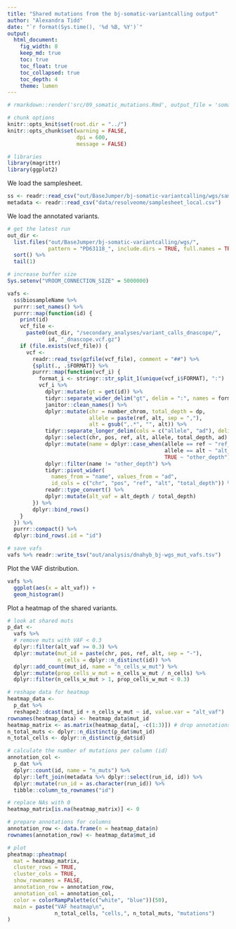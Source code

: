 ```yaml
---
title: "Shared mutations from the bj-somatic-variantcalling output"
author: "Alexandra Tidd"
date: "`r format(Sys.time(), '%d %B, %Y')`"
output:
  html_document:
    fig_width: 8
    keep_md: true
    toc: true
    toc_float: true
    toc_collapsed: true
    toc_depth: 4
    theme: lumen
---
```


```r
# rmarkdown::render('src/09_somatic_mutations.Rmd', output_file = 'somatic_mutations.html', output_dir = 'out/analysis/')

# chunk options
knitr::opts_knit$set(root.dir = "../")
knitr::opts_chunk$set(warning = FALSE,
                      dpi = 600,
                      message = FALSE)

# libraries
library(magrittr)
library(ggplot2)
```

We load the samplesheet.

```r
ss <- readr::read_csv("out/BaseJumper/bj-somatic-variantcalling/wgs/samplesheet.csv")
metadata <- readr::read_csv("data/resolveome/samplesheet_local.csv")
```

We load the annotated variants.

```r
# get the latest run
out_dir <-
  list.files("out/BaseJumper/bj-somatic-variantcalling/wgs/",
             pattern = "PD63118_", include.dirs = TRUE, full.names = TRUE) %>%
  sort() %>%
  tail(1)

# increase buffer size
Sys.setenv("VROOM_CONNECTION_SIZE" = 5000000)

vafs <-
  ss$biosampleName %>%
  purrr::set_names() %>%
  purrr::map(function(id) {
    print(id)
    vcf_file <-
      paste0(out_dir, "/secondary_analyses/variant_calls_dnascope/",
             id, "_dnascope.vcf.gz")
    if (file.exists(vcf_file)) {
      vcf <-
        readr::read_tsv(gzfile(vcf_file), comment = "##") %>%
        {split(., .$FORMAT)} %>%
        purrr::map(function(vcf_i) {
          format_i <- stringr::str_split_1(unique(vcf_i$FORMAT), ":")
          vcf_i %>%
            dplyr::mutate(gt = get(id)) %>%
            tidyr::separate_wider_delim("gt", delim = ":", names = format_i) %>%
            janitor::clean_names() %>%
            dplyr::mutate(chr = number_chrom, total_depth = dp,
                          allele = paste(ref, alt, sep = ","),
                          alt = gsub(",.*", "", alt)) %>%
            tidyr::separate_longer_delim(cols = c("allele", "ad"), delim = ",") %>%
            dplyr::select(chr, pos, ref, alt, allele, total_depth, ad) %>%
            dplyr::mutate(name = dplyr::case_when(allele == ref ~ "ref_depth",
                                                  allele == alt ~ "alt_depth",
                                                  TRUE ~ "other_depth")) %>%
            dplyr::filter(name != "other_depth") %>%
            tidyr::pivot_wider(
              names_from = "name", values_from = "ad",
              id_cols = c("chr", "pos", "ref", "alt", "total_depth")) %>%
            readr::type_convert() %>%
            dplyr::mutate(alt_vaf = alt_depth / total_depth)
        }) %>%
        dplyr::bind_rows()
    }
  }) %>%
  purrr::compact() %>%
  dplyr::bind_rows(.id = "id")

# save vafs
vafs %>% readr::write_tsv("out/analysis/dnahyb_bj-wgs_mut_vafs.tsv")
```

Plot the VAF distribution.

```r
vafs %>%
  ggplot(aes(x = alt_vaf)) +
  geom_histogram()
```

Plot a heatmap of the shared variants.

```r
# look at shared muts
p_dat <-
  vafs %>%
  # remove muts with VAF < 0.3
  dplyr::filter(alt_vaf >= 0.3) %>%
  dplyr::mutate(mut_id = paste(chr, pos, ref, alt, sep = "-"),
                n_cells = dplyr::n_distinct(id)) %>%
  dplyr::add_count(mut_id, name = "n_cells_w_mut") %>%
  dplyr::mutate(prop_cells_w_mut = n_cells_w_mut / n_cells) %>%
  dplyr::filter(n_cells_w_mut > 1, prop_cells_w_mut < 0.3)

# reshape data for heatmap
heatmap_data <-
  p_dat %>%
  reshape2::dcast(mut_id + n_cells_w_mut ~ id, value.var = "alt_vaf")
rownames(heatmap_data) <- heatmap_data$mut_id
heatmap_matrix <- as.matrix(heatmap_data[, -c(1:3)]) # drop annotations
n_total_muts <- dplyr::n_distinct(p_dat$mut_id)
n_total_cells <- dplyr::n_distinct(p_dat$id)

# calculate the number of mutations per column (id)
annotation_col <-
  p_dat %>%
  dplyr::count(id, name = "n_muts") %>%
  dplyr::left_join(metadata %>% dplyr::select(run_id, id)) %>%
  dplyr::mutate(run_id = as.character(run_id)) %>%
  tibble::column_to_rownames("id")

# replace NAs with 0
heatmap_matrix[is.na(heatmap_matrix)] <- 0

# prepare annotations for columns
annotation_row <- data.frame(n = heatmap_data$n)
rownames(annotation_row) <- heatmap_data$mut_id

# plot
pheatmap::pheatmap(
  mat = heatmap_matrix,
  cluster_rows = TRUE,
  cluster_cols = TRUE,
  show_rownames = FALSE,
  annotation_row = annotation_row,
  annotation_col = annotation_col,
  color = colorRampPalette(c("white", "blue"))(50),
  main = paste("VAF heatmap\n",
               n_total_cells, "cells,", n_total_muts, "mutations")
)
```